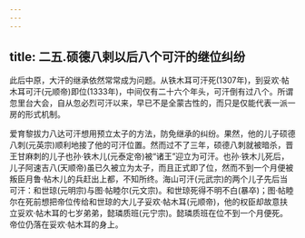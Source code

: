 ```yaml
---
---
---
```

title: 二五.硕德八剌以后八个可汗的继位纠纷
---



此后中原，大汗的继承依然常常成为问题。从铁木耳可汗死(1307年)，到妥欢·帖木耳可汗(元顺帝)即位(1333年)，中间仅有二十六个年头，可汗倒有过八个。所谓忽里台大会，自从忽必烈可汗以来，早已不是全蒙古性的，而只是仅能代表一派一房的形式机制。

爱育黎拔力八达可汗想用预立太子的方法，防免继承的纠纷。果然，他的儿子硕德八刺(元英宗)顺利地接了他的可汗位置。然而过不了三年，硕德八刺就被暗杀，晋王甘麻刺的儿子也孙·铁木儿(元泰定帝)被“诸王”迎立为可汗。也孙·铁木儿死后，儿子阿速吉八(天顺帝)虽已久被立为太子，而且正式即了位，然而不到一个月便被叛臣月鲁·帖木儿的兵赶出上都，不知所终。海山可汗(元武宗)的两个儿子先后当可汗：和世琼(元明宗)与图·帖睦尔(元文宗)。和世琼死得不明不白(暴卒)；图·帖睦尔在死前想把帝位传给和世琼的大儿子妥欢·帖木耳(元顺帝)，他的权臣却故意扶立妥欢·帖木耳的七岁弟弟，懿璘质班(元宁宗)。懿璘质班在位不到一个月便死。帝位仍落在妥欢·帖木耳的身上。